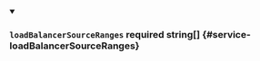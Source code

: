 
<details className="config-field" data-expandable="false" open>
<summary>

### `loadBalancerSourceRanges` <span class="config-field-required" data-required="false">required</span> <span class="config-field-type">string[]</span> <span class="config-field-default"></span> <span class="config-field-enum"></span> {#service-loadBalancerSourceRanges}



</summary>



</details>
